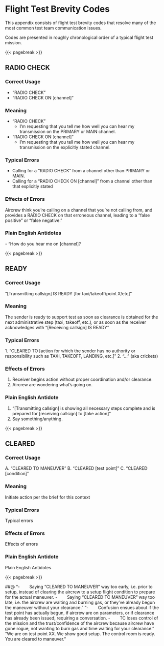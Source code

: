 # Flight Test Brevity Codes {#sec-flighttestbrevity}

This appendix consists of flight test brevity codes that resolve many of the most common test team communication issues.

Codes are presented in roughly chronological order of a typical flight test mission.

{{< pagebreak >}}

## RADIO CHECK

### Correct Usage {.unnumbered}

-   "RADIO CHECK"
-   "RADIO CHECK ON \[channel\]"

### Meaning {.unnumbered}

-   "RADIO CHECK"
    -   I'm requesting that you tell me how well you can hear my transmission on the PRIMARY or MAIN channel.\
-   "RADIO CHECK ON \[channel\]"
    -   I'm requesting that you tell me how well you can hear my transmission on the explicitly stated channel.

### Typical Errors {.unnumbered}

-   Calling for a "RADIO CHECK" from a channel other than PRIMARY or MAIN.
-   Calling for a "RADIO CHECK ON \[channel\]" from a channel other than that explicitly stated

### Effects of Errors {.unnumbered}

Aircrew think you're calling on a channel that you're not calling from, and provides a RADIO CHECK on that erroneous channel, leading to a "false positive" or "false negative."

### Plain English Antidotes {.unnumbered}

- "How do you hear me on \[channel\]?

{{< pagebreak >}}

## READY

### Correct Usage {.unnumbered}

"\[Transmitting callsign\] IS READY \[for taxi/takeoff/point X/etc\]"

### Meaning {.unnumbered}

The sender is ready to support test as soon as clearance is obtained for the next administrative step (taxi, takeoff, etc.), or as soon as the receiver acknowledges with "\[Receiving callsign\] IS READY"

### Typical Errors {.unnumbered}

1. "CLEARED TO \[action for which the sender has no authority or responsibility such as TAXI, TAKEOFF, LANDING, etc.\]" 2. "…" (aka crickets)

### Effects of Errors {.unnumbered}

1.  Receiver begins action without proper coordination and/or clearance.
2.  Aircrew are wondering what's going on.

### Plain English Antidote {.unnumbered}

1.  "\[Transmitting callsign\] is showing all necessary steps complete and is prepared for \[receiving callsign\] to \[take action\]"
2.  Say something/anything.

{{< pagebreak >}}

## CLEARED

### Correct Usage   {.unnumbered}

A. "CLEARED TO MANEUVER"
B. "CLEARED [test point]"
C. "CLEARED [condition]"

### Meaning {.unnumbered}

Initiate action per the brief for this context

### Typical Errors {.unnumbered}

Typical errors

### Effects of Errors   {.unnumbered}

Effects of errors

### Plain English Antidote  {.unnumbered}

Plain English Antidotes

{{< pagebreak >}}

##@
"-        Saying “CLEARED TO MANEUVER” way too early, i.e. prior to setup, instead of clearing the aircrew to a setup flight condition to prepare for the actual maneuver.
-        Saying “CLEARED TO MANEUVER” way too late, i.e. the aircrew are waiting and burning gas, or they’ve already begun the maneuver without your clearance."
"-        Confusion ensues about if the test point has actually begun, if aircrew are on parameters, or if clearance has already been issued, requiring a conversation.
-        TC loses control of the mission and the trust/confidence of the aircrew because aircrew have gone rogue, not wanting to burn gas and time waiting for your clearance."
“We are on test point XX. We show good setup. The control room is ready. You are cleared to maneuver.”


```{=html}
<!--# This is the section template
## CODE

### Correct Usage   {.unnumbered}

"CODE"

### Meaning {.unnumbered}

Meaning

### Typical Errors {.unnumbered}

Typical errors

### Effects of Errors   {.unnumbered}

Effects of errors

### Plain English Antidote  {.unnumbered}

Plain English Antidotes

{{< pagebreak >}}
-->
```